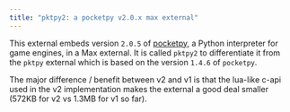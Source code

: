 ```yaml
---
title: "pktpy2: a pocketpy v2.0.x max external"
---
```


This external embeds version `2.0.5` of [pocketpy](https://github.com/blueloveTH/pocketpy), a Python interpreter for game engines, in a Max external. It is called `pktpy2` to differentiate it from the `pktpy` external which is based on the version `1.4.6` of `pocketpy`.

The major difference / benefit between v2 and v1 is that the lua-like c-api used in the v2 implementation makes the external a good deal smaller (572KB for v2 vs 1.3MB for v1 so far).

